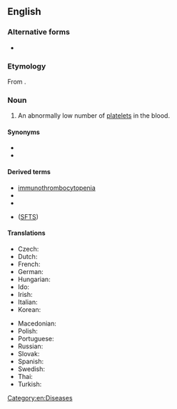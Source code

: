 ==English==
{{wikipedia}}

===Alternative forms===
* {{l|en|thrombocytopaenia}}

===Etymology===
From {{affix|en|thrombocyte|-o-|-penia}}.

===Noun===
{{en-noun|~}}

# {{lb|en|hematology}} An abnormally low number of [[platelet]]s in the blood.

====Synonyms====
* {{l|en|thrombopenia}}
* {{l|en|SFTS}}

====Derived terms====
* [[immunothrombocytopenia]]
* {{l|en|microthrombocytopenia}}
* {{l|en|thrombocytopenic}}
* {{l|en|severe fever with thrombocytopenia syndrome}} ([[SFTS]])

====Translations====
{{trans-top|abnormally low platelet count}}
* Czech: {{t|cs|trombocytopenie|f}}
* Dutch: {{t+|nl|trombocytopenie}}
* French: {{t+|fr|thrombocytopénie}}
* German: {{t|de|Thrombozytopenie|f}}
* Hungarian: {{t|hu|trombocitopénia}}
* Ido: {{t|io|trombositopenia}}
* Irish: {{t|ga|trombaicítipéine|f}}
* Italian: {{t+|it|piastrinopenia}}
* Korean: {{t|ko|혈소판감소증|tr=hyeolsopan-gamsojeung}}
{{trans-mid}}
* Macedonian: {{t|mk|тромбоцитопенија}}
* Polish: {{t|pl|małopłytkowość}}
* Portuguese: {{t|pt|trombocitopenia}}
* Russian: {{t+|ru|тромбоцитопения}}
* Slovak: {{t+|sk|trombocytopénia|f}}
* Spanish: {{t|es|trombocitopenia|f}}
* Swedish: {{t+|sv|trombocytopeni|c}}
* Thai: {{t|th|เกร็ดเลือดน้อย}}
* Turkish: {{t|tr|trombositopeni}}
{{trans-bottom}}

[[Category:en:Diseases]]